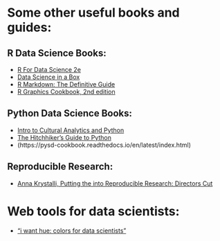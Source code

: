# Some other useful books and guides:

## R Data Science Books:
- [R For Data Science 2e](https://r4ds.hadley.nz/)
- [Data Science in a Box](https://datasciencebox.org/01-overview)
- [R Markdown: The Definitive Guide](https://bookdown.org/yihui/rmarkdown/)
- [R Graphics Cookbook, 2nd edition](https://r-graphics.org/)

## Python Data Science Books:
- [Intro to Cultural Analytics and Python](https://melaniewalsh.github.io/Intro-Cultural-Analytics/welcome.html)
- [The Hitchhiker's Guide to Python](https://docs.python-guide.org/)
- (https://pysd-cookbook.readthedocs.io/en/latest/index.html)

## Reproducible Research:
- [Anna Krystalli, Putting the into Reproducible Research: Directors Cut](https://annakrystalli.me/talks/r-in-repro-research-dc.html)

# Web tools for data scientists:
- ["i want hue: colors for data scientists"](https://medialab.github.io/iwanthue/)
